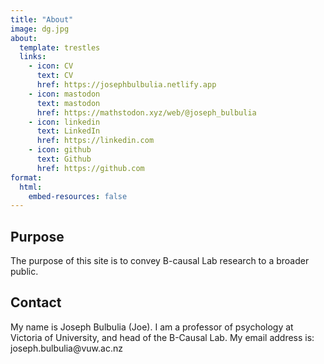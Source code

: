 ```yaml
---
title: "About"
image: dg.jpg
about:
  template: trestles
  links:
    - icon: CV
      text: CV
      href: https://josephbulbulia.netlify.app
    - icon: mastodon
      text: mastodon
      href: https://mathstodon.xyz/web/@joseph_bulbulia
    - icon: linkedin
      text: LinkedIn
      href: https://linkedin.com
    - icon: github
      text: Github
      href: https://github.com
format:
  html:
    embed-resources: false
---
```



## Purpose

The purpose of this site is to convey B-causal Lab research to a broader public. 


## Contact 

My name is Joseph Bulbulia (Joe). I am a professor of psychology at Victoria of University, and head of the B-Causal Lab.
My email address is: joseph.bulbulia@vuw.ac.nz





